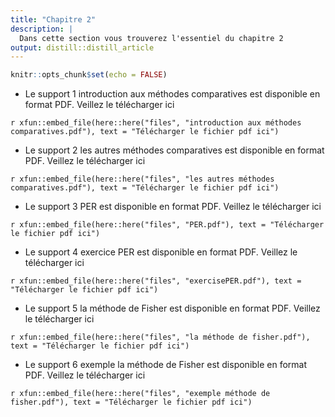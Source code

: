 ```yaml
---
title: "Chapitre 2"
description: |
  Dans cette section vous trouverez l'essentiel du chapitre 2
output: distill::distill_article
---
```


```r
knitr::opts_chunk$set(echo = FALSE)
```
- Le support 1 introduction aux méthodes comparatives est disponible en format PDF.
Veillez le télécharger  ici

<div class="contributor_org">

`r xfun::embed_file(here::here("files", "introduction aux méthodes comparatives.pdf"), text = "Télécharger le fichier pdf ici")`
</div>

- Le support 2 les autres méthodes comparatives est disponible en format PDF.
Veillez le télécharger  ici

<div class="contributor_org">

`r xfun::embed_file(here::here("files", "les autres méthodes comparatives.pdf"), text = "Télécharger le fichier pdf ici")`
</div>

- Le support 3 PER est disponible en format PDF.
Veillez le télécharger  ici

<div class="contributor_org">

`r xfun::embed_file(here::here("files", "PER.pdf"), text = "Télécharger le fichier pdf ici")`
</div>

- Le support 4 exercice PER est disponible en format PDF.
Veillez le télécharger  ici

<div class="contributor_org">

`r xfun::embed_file(here::here("files", "exercisePER.pdf"), text = "Télécharger le fichier pdf ici")`
</div>

- Le support 5 la méthode de Fisher est disponible en format PDF.
Veillez le télécharger  ici

<div class="contributor_org">

`r xfun::embed_file(here::here("files", "la méthode de fisher.pdf"), text = "Télécharger le fichier pdf ici")`
</div>

- Le support 6 exemple la méthode de Fisher est disponible en format PDF.
Veillez le télécharger  ici

<div class="contributor_org">

`r xfun::embed_file(here::here("files", "exemple méthode de fisher.pdf"), text = "Télécharger le fichier pdf ici")`
</div>

